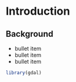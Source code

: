 Introduction
============

Background
----------

- bullet item
- bullet item
- bullet item

```r
library(gdal)
```

